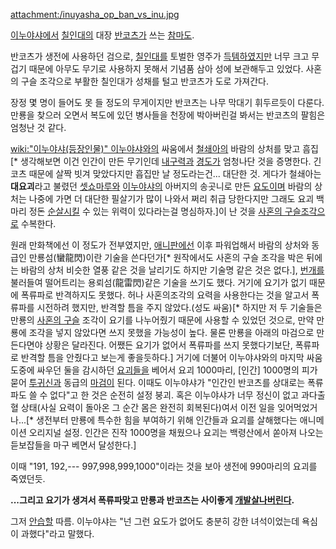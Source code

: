 attachment:/inuyasha_op_ban_vs_inu.jpg

[[이누야샤]]에서 [[칠인대]]의 대장 [[반코츠]]가 쓰는 [[참마도]].

반코츠가 생전에 사용하던 검으로, [[칠인대]]를 토벌한 영주가 [[득템]]하였지만 너무 크고 무겁기 때문에 아무도 무기로 사용하지 못해서 기념품 삼아 성에 보관해두고 있었다. 사혼의 구슬 조각으로 부활한 칠인대가 성채를 털고 반코츠가 도로 가져간다.

장정 몇 명이 들어도 못 들 정도의 무게이지만 반코츠는 나무 막대기 휘두르듯이 다룬다. 만룡을 찾으러 오면서 복도에 있던 병사들을 천장에 박아버린걸 봐서는 반코츠의 팔힘은 엄청난 것 같다.

[[wiki:"이누야샤(등장인물)" 이누야샤]]와의 싸움에서 [[철쇄아]]의 바람의 상처를 맞고 흠집[* 생각해보면 이건 인간이 만든 무기인데 [[내구력]]과 [[경도]]가 엄청나단 것을 증명한다. 긴코츠 때문에 살짝 빗겨 맞았다지만 흡집만 날 정도라는건... 대단한 것. 게다가 철쇄아는 '''대요괴'''라고 불렸던 [[셋쇼마루]]와 [[이누야샤]]의 아버지의 송곳니로 만든 [[요도]]이며 바람의 상처는 나중에 가면 더 대단한 필살기가 많이 나와서 쩌리 취급 당한다지만 그래도 요괴 백마리 정돈 [[순살]]시킬 수 있는 위력이 있다라는걸 명심하자.]이 난 것을 [[사혼의 구슬]]조각으로 수복한다. 

원래 만화책에선 이 정도가 전부였지만, [[애니판]]에선 이후 파워업해서 바람의 상처와 동급인 만룡섬(蠻龍閃)이란 기술을 쓴다던가[* 원작에서도 사혼의 구슬 조각을 박은 뒤에는 바람의 상처 비슷한 열풍 같은 것을 날리기도 하지만 기술명 같은 것은 없다.], [[번개]]를 불러들여 떨어트리는 용뢰섬(龍雷閃)같은 기술을 쓰기도 했다. 거기에 요기가 없기 때문에 폭류파로 반격하지도 못했다. 허나 사혼의조각의 요력을 사용한다는 것을 알고서 폭류파를 시전하려 했지만, 반격할 틈을 주지 않았다.(성도 싸움)[* 하지만 저 두 기술들은 만룡의 [[사혼의 구슬]] 조각이 요기를 나누어줬기 때문에 사용할 수 있었던 것으로, 만약 만룡에 조각을 넣지 않았다면 쓰지 못했을 가능성이 높다. 물론 만룡을 아래의 마검으로 만든다면야 상황은 달라진다. 어쨌든 요기가 없어서 폭류파를 쓰지 못했다기보단, 폭류파로 반격할 틈을 안줬다고 보는게 좋을듯하다.] 거기에 더불어 이누야샤와의 마지막 싸움 도중에 싸우던 둘을 감시하던 [[요괴]]들을 베어서 요괴 1000마리, [인간] 1000명의 피가 묻어 [[투귀신]]과 동급의 [[마검]]이 된다. 이때도 이누야샤가 "인간인 반코츠를 상대로는 폭류파도 쓸 수 없다"고 한 것은 순전히 설정 붕괴. 혹은 이누야샤가 너무 정신이 없고 과다출혈 상태(사실 요력이 돌아온 그 순간 몸은 완전히 회복된다)여서 이전 일을 잊어먹었거나...[* 생전부터 만룡에 특수한 힘을 부여하기 위해 인간들과 요괴를 살해했다는 애니메이션 오리지널 설정. 인간은 진작 1000명을 채웠으나 요괴는 백령산에서 쏟아져 나오는 듣보잡들을 마구 베면서 달성한다.]

이때 "191, 192,--- 997,998,999,1000"이라는 것을 보아 생전에 990마리의 요괴를 죽였던듯.

'''...그리고 요기가 생겨서 폭류파맞고 만룡과 반코츠는 사이좋게 [[개발살]]나버린다.'''

그저 [[안습]]할 따름. 이누야샤는 "넌 그런 요도가 없어도 충분히 강한 녀석이었는데 욕심이 과했다"라고 말했다.
